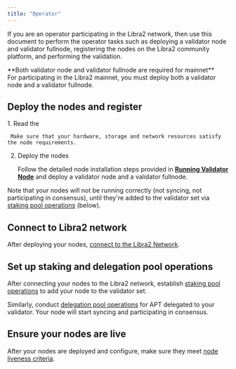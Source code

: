```yaml
---
title: "Operator"
---
```



If you are an operator participating in the Libra2 network, then use this document to perform the operator tasks such as deploying a validator node and validator fullnode, registering the nodes on the Libra2 community platform, and performing the validation.

<Aside type="note">
  **Both validator node and validator fullnode are required for mainnet** <br />
  For participating in the Libra2 mainnet, you must deploy both a validator node and a validator fullnode.
</Aside>

## Deploy the nodes and register

<Steps>
  1. Read the

     Make sure that your hardware, storage and network resources satisfy the node requirements.

  2. Deploy the nodes

     Follow the detailed node installation steps provided in [**Running Validator Node**](/network/nodes/validator-node/deploy-nodes)
     and deploy a validator node and a validator fullnode.
</Steps>

Note that your nodes will not be running correctly (not syncing, not participating in consensus),
until they're added to the validator set via [staking pool operations](/network/nodes/validator-node/connect-nodes/staking-pool-operations) (below).

## Connect to Libra2 network

After deploying your nodes, [connect to the Libra2 Network](/network/nodes/validator-node/connect-nodes/connect-to-libra2-network).

## Set up staking and delegation pool operations

After connecting your nodes to the Libra2 network, establish [staking pool operations](/network/nodes/validator-node/connect-nodes/staking-pool-operations) to add your node to the validator set.

Similarly, conduct [delegation pool operations](/network/nodes/validator-node/connect-nodes/delegation-pool-operations) for APT delegated to your validator. Your node will start syncing and participating in consensus.

## Ensure your nodes are live

After your nodes are deployed and configure, make sure they meet [node liveness criteria](/network/nodes/validator-node/verify-nodes/node-liveness-criteria).
